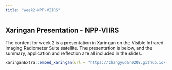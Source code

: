 ```yaml
---
title: "week2-NPP-VIIRS"
---
```


## Xaringan Presentation - NPP-VIIRS

The content for week 2 is a presentation in Xaringan on the Visible Infrared Imaging Radiometer Suite satellite. The presentation is below, and the summary, application and reflection are all included in the slides.

```r
xaringanExtra::embed_xaringan(url = "https://zhangyudan0208.github.io/-xaringan/", ratio = "4:3")

```
